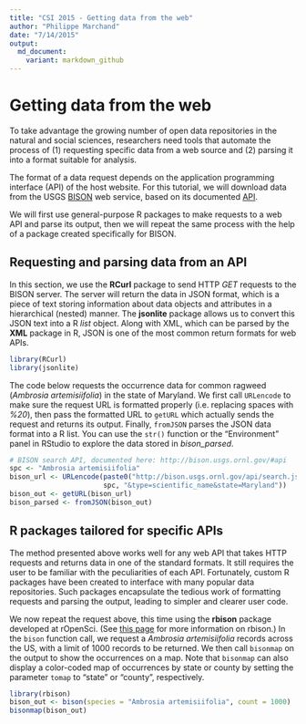```yaml
---
title: "CSI 2015 - Getting data from the web"
author: "Philippe Marchand"
date: "7/14/2015"
output: 
  md_document:
    variant: markdown_github
---
```


# Getting data from the web

To take advantage the growing number of open data repositories in the natural and social sciences, researchers need tools that automate the process of (1) requesting specific data from a web source and (2) parsing it into a format suitable for analysis. 

The format of a data request depends on the application programming interface (API) of the host website. For this tutorial, we will download data from the USGS [BISON](http://bison.usgs.ornl.gov) web service, based on its documented [API](http://bison.usgs.ornl.gov/#api). 

We will first use general-purpose R packages to make requests to a web API and parse its output, then we will repeat the same process with the help of a package created specifically for BISON.  

## Requesting and parsing data from an API

In this section, we use the **RCurl** package to send HTTP *GET* requests to the BISON server. The server will return the data in JSON format, which is a piece of text storing information about data objects and attributes in a hierarchical (nested) manner. The **jsonlite** package allows us to convert this JSON text into a R *list* object. Along with XML, which can be parsed by the **XML** package in R, JSON is one of the most common return formats for web APIs.

```r
library(RCurl)
library(jsonlite)
```

The code below requests the occurrence data for common ragweed (*Ambrosia artemisiifolia*) in the state of Maryland. We first call `URLencode` to make sure the request URL is formatted properly (i.e. replacing spaces with *%20*), then pass the formatted URL to `getURL` which actually sends the request and returns its output. Finally, `fromJSON` parses the JSON data format into a R list. You can use the `str()` function or the "Environment" panel in RStudio to explore the data stored in *bison_parsed*.

```r
# BISON search API, documented here: http://bison.usgs.ornl.gov/#api
spc <- "Ambrosia artemisiifolia"
bison_url <- URLencode(paste0("http://bison.usgs.ornl.gov/api/search.json?species=",
                       spc, "&type=scientific_name&state=Maryland"))
bison_out <- getURL(bison_url)
bison_parsed <- fromJSON(bison_out)
```

## R packages tailored for specific APIs

The method presented above works well for any web API that takes HTTP requests and returns data in one of the standard formats. It still requires the user to be familiar with the peculiarities of each API. Fortunately, custom R packages have been created to interface with many popular data repositories. Such packages encapsulate the tedious work of formatting requests and parsing the output, leading to simpler and clearer user code.

We now repeat the request above, this time using the **rbison** package developed at rOpenSci. (See [this page](https://ropensci.org/tutorials/rbison_tutorial.html) for more information on rbison.) In the `bison` function call, we request a *Ambrosia artemisiifolia* records across the US, with a limit of 1000 records to be returned. We then call `bisonmap` on the output to show the occurrences on a map. Note that `bisonmap` can also display a color-coded map of occurrences by state or county by setting the parameter `tomap` to "state" or "county", respectively.

```r
library(rbison)
bison_out <- bison(species = "Ambrosia artemisiifolia", count = 1000)
bisonmap(bison_out)
```



